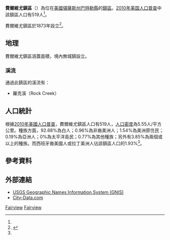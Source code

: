 {{noteTA
|G1=USState
}}
{{Infobox settlement
|official_name = 費爾維尤鎮區
|native_name = Fairview Township
|settlement_type = 鎮區
|image_map = Map highlighting Fairview Township, Butler County, Kansas.svg
|map_caption = 費爾維尤鎮區在巴特勒縣的位置
|coordinates_display = inline,title
|coordinates_region = US-KS
|subdivision_type = [[世界政區索引|國家]]
|subdivision_name = [[美国|美国]]
|subdivision_type1 = [[美國行政區劃|州]]
|subdivision_name1 = [[堪薩斯州|堪薩斯州]]
|subdivision_type2 = [[堪萨斯州行政区划|縣]]
|subdivision_name2 = [[巴特勒縣_(堪薩斯州)|巴特勒縣]]
|area_total_km2 = 92.57
|area_land_km2 = 92.44
|area_water_km2 = 0.13
|area_total_sq_mi = 35.74
|area_land_sq_mi = 35.69
|area_water_sq_mi = 0.05
|area_water_percent = 0.14
|population_as_of = [[2010年美国人口普查|2010]]
|population_footnotes = <ref name=census>{{cite web|url=http://www.census.gov/geo/www/gazetteer/gazetteer2010.html|title=2010 Census Gazetteer Files|publisher=[[美国人口调查局|美国人口调查局]]|accessdate=2016-02-28|archive-url=https://web.archive.org/web/20121021075704/http://www.census.gov/geo/www/gazetteer/gazetteer2010.html|archive-date=2012-10-21|dead-url=yes}}</ref>
|population_total = 519
|population_density_km2 = auto
|elevation_footnotes = 
|elevation_m = 415
|elevation_ft = 1362
|latd = 37
|latm = 52
|lats = 10
|latNS = N
|longd = 96
|longm = 59
|longs = 11
|longEW = W
|postal_code_type =
|postal_code = 
|blank_name = [[地名信息系统|GNIS]] feature ID
|blank_info = [http://geonames.usgs.gov/pls/gnispublic/f?p=gnispq:3:::NO::P3_FID:0474378 0474378]
|website = 
|footnotes = 
}}

'''費爾維尤鎮區'''（{{lang-en|'''Fairview Township'''}}）為位在[[美國|美國]][[堪薩斯州|堪薩斯州]][[巴特勒縣_(堪薩斯州)|巴特勒縣]]的[[行政鎮區|鎮區]]。[[2010年美国人口普查|2010年美国人口普查]]中該鎮區人口有519人<ref name=census/>。

費爾維尤鎮區於1873年設立<ref>{{cite book|last=Mooney|first=Vol. P.|title=History of Butler County Kansas|url=http://books.google.com/books?id=h3YUAAAAYAAJ&pg=PA37|year=1916|publisher=Standard Publishing Company|page=37}}</ref>。

==地理==
費爾維尤鎮區涵蓋面積{{convert|92.57|km2|sqmi}}，境內無城鎮設立。

===溪流===
通過此鎮區的溪流有：
*羅克溪（Rock Creek）

==人口統計==
根據[[2010年美國人口普查|2010年美國人口普查]]，費爾維尤鎮區人口有519人，[[人口密度|人口密度]]為5.55人/平方公里。種族方面，92.68%為白人；0.96%為非裔美洲人；1.54%為美洲原住民；0.19%為亞洲人；0%為太平洋島民；0.77%為其他種族；另外有3.85%為兩個或以上的種族。而西班牙裔美國人或拉丁美洲人佔該鎮區人口的1.93%<ref name=census/>。

==參考資料==
{{reflist}}

==外部連結==
* [http://geonames.usgs.gov/domestic/index.html USGS Geographic Names Information System (GNIS)] {{Wayback|url=http://geonames.usgs.gov/domestic/index.html |date=20190428150204 }}
* [http://www.city-data.com/township/Fairview-Butler-KS.html City-Data.com] {{Wayback|url=http://www.city-data.com/township/Fairview-Butler-KS.html |date=20160303174629 }}

{{巴特勒縣 (堪薩斯州)}}

[[Category:巴特勒縣鎮區_(堪薩斯州)|Fairview]]
[[Category:堪薩斯州鎮區|Fairview]]

{{Kansas-stub}}